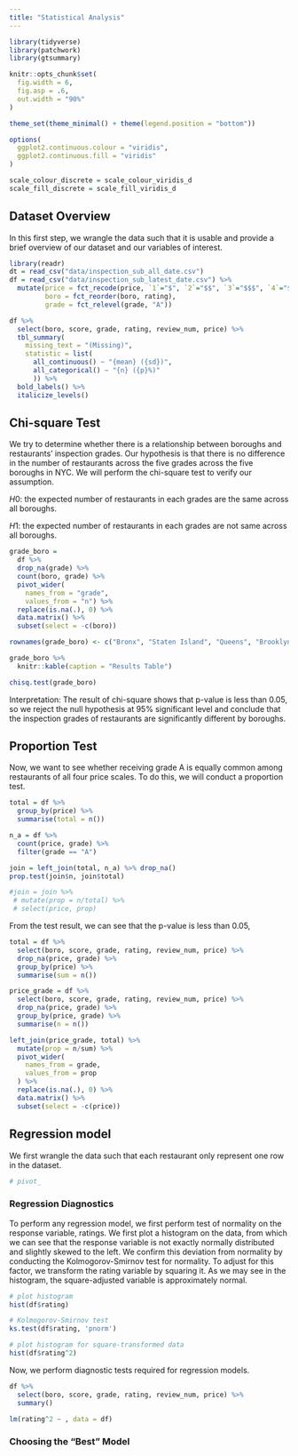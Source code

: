 ```yaml
---
title: "Statistical Analysis"
---
```


```r
library(tidyverse)
library(patchwork)
library(gtsummary)

knitr::opts_chunk$set(
  fig.width = 6,
  fig.asp = .6,
  out.width = "90%"
)

theme_set(theme_minimal() + theme(legend.position = "bottom"))

options(
  ggplot2.continuous.colour = "viridis",
  ggplot2.continuous.fill = "viridis"
)

scale_colour_discrete = scale_colour_viridis_d
scale_fill_discrete = scale_fill_viridis_d
```



## Dataset Overview

In this first step, we wrangle the data such that it is usable and provide a brief overview of our dataset and our variables of interest.

```r
library(readr)
dt = read_csv("data/inspection_sub_all_date.csv")
df = read_csv("data/inspection_sub_latest_date.csv") %>%
  mutate(price = fct_recode(price, `1`="$", `2`="$$", `3`="$$$", `4`="$$$$"),
         boro = fct_reorder(boro, rating),
         grade = fct_relevel(grade, "A")) 
```

```r
df %>% 
  select(boro, score, grade, rating, review_num, price) %>% 
  tbl_summary(
    missing_text = "(Missing)", 
    statistic = list(
      all_continuous() ~ "{mean} ({sd})", 
      all_categorical() ~ "{n} ({p}%)"
      )) %>% 
  bold_labels() %>%   
  italicize_levels() 
```

## Chi-square Test

We try to determine whether there is a relationship between boroughs and restaurants' inspection grades. Our hypothesis is that there is no difference in the number of restaurants across the five grades across the five boroughs in NYC. We will perform the chi-square test to verify our assumption.

$H0$: the expected number of restaurants in each grades are the same across all boroughs.

$H1$: the expected number of restaurants in each grades are not same across all boroughs.

```r
grade_boro = 
  df %>% 
  drop_na(grade) %>% 
  count(boro, grade) %>% 
  pivot_wider(
    names_from = "grade",
    values_from = "n") %>%
  replace(is.na(.), 0) %>% 
  data.matrix() %>%
  subset(select = -c(boro))

rownames(grade_boro) <- c("Bronx", "Staten Island", "Queens", "Brooklyn", "Manhattan")

grade_boro %>% 
  knitr::kable(caption = "Results Table")
```

```r
chisq.test(grade_boro)
```

Interpretation: The result of chi-square shows that p-value is less than 0.05, so we reject the null hypothesis at 95% significant level and conclude that the inspection grades of restaurants are significantly different by boroughs. 



## Proportion Test

Now, we want to see whether receiving grade A is equally common among restaurants of all four price scales. To do this, we will conduct a proportion test.

```r
total = df %>% 
  group_by(price) %>% 
  summarise(total = n())

n_a = df %>% 
  count(price, grade) %>% 
  filter(grade == "A")

join = left_join(total, n_a) %>% drop_na()
prop.test(join$n, join$total)

#join = join %>% 
 # mutate(prop = n/total) %>% 
 # select(price, prop)
```

From the test result, we can see that the p-value is less than 0.05,  

```r
total = df %>% 
  select(boro, score, grade, rating, review_num, price) %>%
  drop_na(price, grade) %>% 
  group_by(price) %>%
  summarise(sum = n())

price_grade = df %>% 
  select(boro, score, grade, rating, review_num, price) %>%
  drop_na(price, grade) %>% 
  group_by(price, grade) %>% 
  summarise(n = n())

left_join(price_grade, total) %>% 
  mutate(prop = n/sum) %>% 
  pivot_wider(
    names_from = grade,
    values_from = prop 
  ) %>% 
  replace(is.na(.), 0) %>% 
  data.matrix() %>%
  subset(select = -c(price))

```



## Regression model

We first wrangle the data such that each restaurant only represent one row in the dataset.

```r
# pivot_

```

### Regression Diagnostics

To perform any regression model, we first perform test of normality on the response variable, ratings. We first plot a histogram on the data, from which we can see that the response variable is not exactly normally distributed and slightly skewed to the left. We confirm this deviation from normality by conducting the Kolmogorov-Smirnov test for normality. To adjust for this factor, we transform the rating variable by squaring it. As we may see in the histogram, the square-adjusted variable is approximately normal.

```r
# plot histogram
hist(df$rating)

# Kolmogorov-Smirnov test
ks.test(df$rating, 'pnorm')

# plot histogram for square-transformed data
hist(df$rating^2)
```

Now, we perform diagnostic tests required for regression models.



```r
df %>% 
  select(boro, score, grade, rating, review_num, price) %>%
  summary()

lm(rating^2 ~ , data = df)
```

### Choosing the "Best" Model
